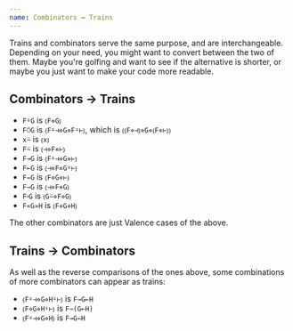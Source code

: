```yaml
---
name: Combinators ↔ Trains
---
```


Trains and combinators serve the same purpose, and are interchangeable. Depending on your need, you might want to convert between the two of them. Maybe you're golfing and want to see if the alternative is shorter, or maybe you just want to make your code more readable.

## Combinators → Trains

* `F⍤G` is `⦅F⋄G⦆`
* `F⍥G` is `⦅F⍤⊣⋄G⋄F⍤⊢⦆`, which is `⦅⦅F⋄⊣⦆⋄G⋄⦅F⋄⊢⦆⦆`
* `x⍨` is `⦅x⦆`
* `F⍨` is `⦅⊣⋄F⋄⊢⦆`
* `F⊸G` is `⦅F⍤⊣⋄G⋄⊢⦆`
* `F⟜G` is `⦅⊣⋄F⋄G⍤⊢⦆`
* `F⇽G` is `⦅F⋄G⋄⊢⦆`
* `F⇾G` is `⦅⊣⋄F⋄G⦆`
* `F⸚G` is `⦅G⍨⋄F⋄G⦆`
* `F«G»H` is `⦅F⋄G⋄H⦆`

The other combinators are just Valence cases of the above.

## Trains → Combinators

As well as the reverse comparisons of the ones above, some combinations of more combinators can appear as trains:

* `⦅F⍤⊣⋄G⋄H⍤⊢⦆` is `F⊸G⟜H`
* `⦅F⋄G⋄H⍤⊢⦆` is `F⇾(G⟜H)`
* `⦅F⍤⊣⋄G⋄H⦆` is `F⊸G⇽H`
